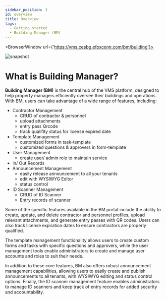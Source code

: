 ```yaml
---
sidebar_position: 1
id: overview
title: Overview
tags:
  - Getting started
  - Building Manager (BM)
---
```



<BrowserWindow url={'https://vms.cesbg.efoxconn.com/bm/building'}>

![snapshot](../assets/bm/bm-overview-zh-hant.png)

</BrowserWindow>

# What is Building Manager?

**Building Manager (BM)** is the central hub of the VMS platform, designed to help property managers efficiently oversee their buildings and operations. With BM, users can take advantage of a wide range of features, including:

- Contractor Management
  - CRUD of contractor & personnel
  - upload attachments
  - entry pass Qrcode
  - track qualifity status for license expired date
- Template Management
  - customized forms in task-template
  - customized questions & approvers in form-template
- User Management
  - create user/ admin role to maintain service
- In/ Out Records
- Announcement Management
  - easily release announcement to all your tenants
  - edit with WYSIWYG Editor
  - status control
- ID Scanner Management
  - CRUD of ID Scanner
  - Entry records of scanner

Some of the specific features available in the BM portal include the ability to create, update, and delete contractor and personnel profiles, upload relevant attachments, and generate entry passes with QR codes. Users can also track license expiration dates to ensure contractors are properly qualified.

The template management functionality allows users to create custom forms and tasks with specific questions and approvers, while the user management tools enable administrators to create and manage user accounts and roles to suit their needs.

In addition to these core features, BM also offers robust announcement management capabilities, allowing users to easily create and publish announcements to all tenants, with WYSIWYG editing and status control options. Finally, the ID scanner management feature enables administrators to manage ID scanners and keep track of entry records for added security and accountability.
